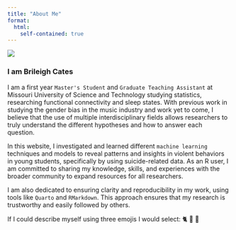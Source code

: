 ```yaml
---
title: "About Me"
format:
  html:
    self-contained: true
---
```


::: {.profile-container}
::: {.profile-image}
![](img/Screenshot 2025-06-05 120230.png){.circle-image}
:::

::: {.profile-text}
### I am Brileigh Cates


I am a first year `Master's Student` and `Graduate Teaching Assistant` at Missouri University of Science and Technology studying statistics, researching functional connectivity and sleep states. With previous work in studying the gender bias in the music industry and work yet to come, I believe that the use of multiple interdisciplinary fields allows researchers to truly understand the different hypotheses and how to answer each question.

In this website, I investigated and learned different `machine learning` techniques and models to reveal patterns and insights in violent behaviors in young students, specifically by using suicide-related data. As an R user, I am committed to sharing my knowledge, skills, and experiences with the broader community to expand resources for all researchers.

I am also dedicated to ensuring clarity and reproducibility in my work, using tools like `Quarto` and `RMarkdown`. This approach ensures that my research is trustworthy and easily followed by others.

If I could describe myself using three emojis I would select: 🐈 🎷 🎲
:::
:::
